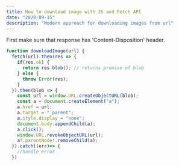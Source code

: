 ```yaml
---
title: How to download image with JS and Fetch API
date: "2020-09-15"
description: "Modern approach for downloading images from url"
---
```


First make sure that response has 'Content-Disposition' header.

```javascript
function downloadImage(url) {
  fetch(url).then(res => {
    if(res.ok) {
      return res.blob(); // returns promise of blob
    } else {
      throw Error(res);
    }
  }).then(blob => {
    const url = window.URL.createObjectURL(blob);
    const a = document.createElement("a");
    a.href = url;
    a.target = "_parent";
    a.style.display = "none";
    document.body.appendChild(a);
    a.click();
    window.URL.revokeObjectURL(url);
    a!.parentNode!.removeChild(a);
  }).catch((err)=> {
    //handle error
  })
```
